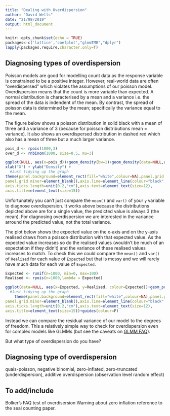 ```yaml
---
title: "Dealing with Overdispersion"
author: "David Wells"
date: "21/08/2019"
output: html_document
---
```


```r
knitr::opts_chunk$set(echo = TRUE)
packages<-c('lattice','coefplot',"glmmTMB","dplyr")
lapply(packages,require,character.only=T)

```

## Diagnosing types of overdispersion

Poisson models are good for modelling count data as the response variable is constrained to be a positive integer. However, real-world data are often "overdispersed" which violates the assumptions of our poisson model. Overdispersion means that the count is more variable than expected. A normal distribution is characterised by a mean and a variance i.e. the spread of the data is indendent of the mean. By contrast, the spread of poisson data is determined by the mean; specifically the variance equal to the mean.

The figure below shows a poisson distribution in solid black with a mean of three and a variance of 3 (because for poisson distributions mean = variance). It also shows an overdispersed distribution in dashed red which also has a mean of three but a much larger variance.

```r
pois_d <- rpois(1000,3)
over_d <- rnbinom(1000, size=0.5, mu=3)
```

```r
ggplot(NULL, aes(x=pois_d))+geom_density(bw=1)+geom_density(data=NULL,aes(x=over_d), bw=1, colour="red", lty=2)+
xlab("X") + ylab("Density") + 
  #Just tidying up the graph
theme(panel.background=element_rect(fill="white",colour=NA),panel.grid.major=element_blank(),
panel.grid.minor=element_blank(),axis.line=element_line(colour="black",size=0.5,lineend="square"),
axis.ticks.length=unit(0.2,"cm"),axis.text=element_text(size=12),
axis.title=element_text(size=15))

```

Unfortunately you can't just compare the `mean()` and `var()` of your `y` variable to diagnose overdispersion. It works above because the  distributions depicted above are for a single value, the predicted value is always 3 (the mean). For diagnosing overdispersion we are interested in the variance arround the predicted value, not the total variance.

The plot below shows the expected value on the x-axis and on the y-axis realised draws from a poisson distribution with that expected value. As the expected value increases so do the realised values (wouldn't be much of an expectation if they didn't) and the variance of these realised values increases to match. To check this we could compare the `mean()` and `var()` of `Realised` for each value of `Expected` but that is messy and we will rarely have much data for each value of `Expected`.


```r
Expected <- runif(n=1000, min=0, max=100)
Realised <- rpois(n=1000,lambda = Expected)
```

```r
ggplot(data=NULL, aes(x=Expected, y=Realised, colour=Expected))+geom_point()+
  #Just tidying up the graph
    theme(panel.background=element_rect(fill="white",colour=NA),panel.grid.major=element_blank(),
panel.grid.minor=element_blank(),axis.line=element_line(colour="black",size=0.5,lineend="square"),
axis.ticks.length=unit(0.2,"cm"),axis.text=element_text(size=12),
axis.title=element_text(size=15))+guides(colour=F)

```

Instead we can compare the residual variance of our model to the degrees of freedom. This a relatively simple way to check for overdispersion even for complex models like GLMMs (but see the caveats on [GLMM FAQ](http://bbolker.github.io/mixedmodels-misc/glmmFAQ.html#overdispersion)).

But what type of overdispersion do you have?

## Diagnosing type of overdispersion

quais-poisson, negative binomial, zero-inflated, zero-truncated (underdispersion), additive overdispersion (observation level random effect)

#################
## To add/include

Bolker's FAQ test of overdisersion
Warning about zero inflation
reference to the seal counting paper.